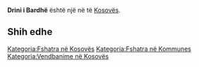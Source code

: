 {{Fshat në 
 | Emri                = Drini i Bardhë
 | EmriAlt                = 
 | NAME_SHORT_FORM=      
 | NAME_GENERIC=      
 | NAME_SORT_NAME_RO=      DRINIIBARDHE
 | FULL_NAME_RO = Drini i Bardhë
 | FULL_NAME_ND_RO=Drini i Bardhe
 | SORT_NAME_RG=DRINIIBARDHE
 | FULL_NAME_RG=Drini i Bardhë
 | FULL_NAME_ND_RG=Drini i Bardhe
 | SRP_NAME_SHORT_FORM=      
 | SRP_NAME_GENERIC=      
 | SRP_NAME_SORT_NAME_RO=      
 | SRP_FULL_NAME_RO = 
 | SRP_FULL_NAME_ND_RO=
 | SRP_SORT_NAME_RG=
 | SRP_FULL_NAME_RG=
 | SRP_FULL_NAME_ND_RG=
 | Emri (Rasa dhanore) = 
 | Figura              = 
 | Shteti              = Kosovo
 | Komuna              = 
 | Kodi postar         = 
 | Sipërfaqja          = 

 | Popullsia           = 

 | Regj. i popullsisë  = 
 | Dend. e popullsisë  = 
 | Faqja zyrtare       = 
 <!--- Koordinatat ----> 
 | Gjerësia            = 42.18
 | Gjatësia            = 20.582222
 | Lartësia            = 
}}
'''Drini i Bardhë''' është një [[]] në [[]] të [[Kosovës]].

<!-- == Gjeografia == -->
<!-- == Historia == -->
<!-- == Demografia == -->
== Shih edhe ==
{{Komuna }}
{{Kosovo-Administrata-Cung}}

[[Kategoria:Fshatra në Kosovës]]
[[Kategoria:Fshatra në Kommunes ]]
[[Kategoria:Vendbanime në Kosovës]]